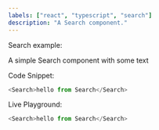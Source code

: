```yaml
---
labels: ["react", "typescript", "search"]
description: "A Search component."
---
```



Search example:

A simple Search component with some text

Code Snippet:

```js
<Search>hello from Search</Search>
```

Live Playground:

```js live
<Search>hello from Search</Search>
```
